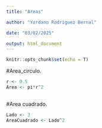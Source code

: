 ```yaml
---
title: "Areas"

author: "Yordano Rodriguez Bernal"

date: "03/02/2025"

output: html_document
---
```


```r

knitr::opts_chunk$set(echo = T)

```

#Area_circulo.


```r

r <- 0.5
Area <- pi*r^2
  
```

#Area cuadrado.

```r
Lado <- 3
AreaCuadrado <- Lado^2

```